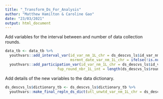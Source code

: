 ```yaml
---
title: "_Transform_Ds_For_Analysis"
author: "Matthew Hamilton & Caroline Gao"
date: "23/03/2021"
output: html_document
---
```


Add variables for the interval between and number of data collection rounds.

```r
data_tb <- data_tb %>% 
  youthvars::add_interval_var(id_var_nm_1L_chr = ds_descvs_ls$id_var_nm_1L_chr,
                              msrmnt_date_var_nm_1L_chr = ifelse(!is.null(ds_descvs_ls$msrmnt_date_var_nm_1L_chr),ds_descvs_ls$msrmnt_date_var_nm_1L_chr,"d_interview_date")) %>%
  youthvars::add_participation_var(id_var_nm_1L_chr = ds_descvs_ls$id_var_nm_1L_chr,
                        fup_round_nbr_1L_int = length(ds_descvs_ls$round_vals_chr))

```

Add details of the new variables to the data dictionary.

```r
ds_descvs_ls$dictionary_tb <- ds_descvs_ls$dictionary_tb %>%
  youthvars::make_final_repln_ds_dict(utl_unwtd_var_nm_1L_chr = ds_descvs_ls$utl_unwtd_var_nm_1L_chr)
```

